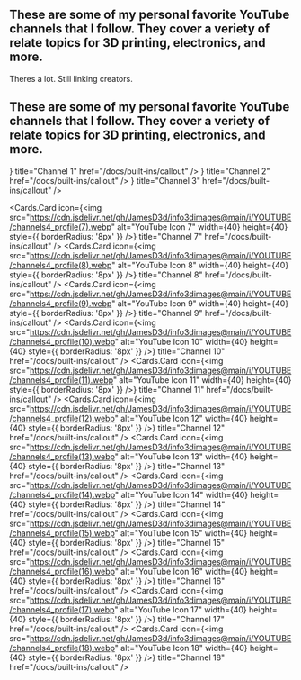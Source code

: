 
## These are some of my personal favorite YouTube channels that I follow. They cover a veriety of relate topics for 3D printing, electronics, and more.
Theres a lot. Still linking creators. 

## These are some of my personal favorite YouTube channels that I follow. They cover a veriety of relate topics for 3D printing, electronics, and more.


<Cards>
  <Cards.Card
    icon={<img src="https://cdn.jsdelivr.net/gh/JamesD3d/info3dimages@main/i/YOUTUBE/channels4_profile(1).webp" alt="YouTube Icon 1" width={40} height={40} style={{ borderRadius: '8px' }} />}
    title="Channel 1"
    href="/docs/built-ins/callout"
  />
  <Cards.Card
    icon={<img src="https://cdn.jsdelivr.net/gh/JamesD3d/info3dimages@main/i/YOUTUBE/channels4_profile(2).webp" alt="YouTube Icon 2" width={40} height={40} style={{ borderRadius: '8px' }} />}
    title="Channel 2"
    href="/docs/built-ins/callout"
  />
  <Cards.Card
    icon={<img src="https://cdn.jsdelivr.net/gh/JamesD3d/info3dimages@main/i/YOUTUBE/channels4_profile(3).webp" alt="YouTube Icon 3" width={40} height={40} style={{ borderRadius: '8px' }} />}
    title="Channel 3"
    href="/docs/built-ins/callout"
  />
 
  <Cards.Card
    icon={<img src="https://cdn.jsdelivr.net/gh/JamesD3d/info3dimages@main/i/YOUTUBE/channels4_profile(7).webp" alt="YouTube Icon 7" width={40} height={40} style={{ borderRadius: '8px' }} />}
    title="Channel 7"
    href="/docs/built-ins/callout"
  />
  <Cards.Card
    icon={<img src="https://cdn.jsdelivr.net/gh/JamesD3d/info3dimages@main/i/YOUTUBE/channels4_profile(8).webp" alt="YouTube Icon 8" width={40} height={40} style={{ borderRadius: '8px' }} />}
    title="Channel 8"
    href="/docs/built-ins/callout"
  />
  <Cards.Card
    icon={<img src="https://cdn.jsdelivr.net/gh/JamesD3d/info3dimages@main/i/YOUTUBE/channels4_profile(9).webp" alt="YouTube Icon 9" width={40} height={40} style={{ borderRadius: '8px' }} />}
    title="Channel 9"
    href="/docs/built-ins/callout"
  />
  <Cards.Card
    icon={<img src="https://cdn.jsdelivr.net/gh/JamesD3d/info3dimages@main/i/YOUTUBE/channels4_profile(10).webp" alt="YouTube Icon 10" width={40} height={40} style={{ borderRadius: '8px' }} />}
    title="Channel 10"
    href="/docs/built-ins/callout"
  />
  <Cards.Card
    icon={<img src="https://cdn.jsdelivr.net/gh/JamesD3d/info3dimages@main/i/YOUTUBE/channels4_profile(11).webp" alt="YouTube Icon 11" width={40} height={40} style={{ borderRadius: '8px' }} />}
    title="Channel 11"
    href="/docs/built-ins/callout"
  />
  <Cards.Card
    icon={<img src="https://cdn.jsdelivr.net/gh/JamesD3d/info3dimages@main/i/YOUTUBE/channels4_profile(12).webp" alt="YouTube Icon 12" width={40} height={40} style={{ borderRadius: '8px' }} />}
    title="Channel 12"
    href="/docs/built-ins/callout"
  />
  <Cards.Card
    icon={<img src="https://cdn.jsdelivr.net/gh/JamesD3d/info3dimages@main/i/YOUTUBE/channels4_profile(13).webp" alt="YouTube Icon 13" width={40} height={40} style={{ borderRadius: '8px' }} />}
    title="Channel 13"
    href="/docs/built-ins/callout"
  />
  <Cards.Card
    icon={<img src="https://cdn.jsdelivr.net/gh/JamesD3d/info3dimages@main/i/YOUTUBE/channels4_profile(14).webp" alt="YouTube Icon 14" width={40} height={40} style={{ borderRadius: '8px' }} />}
    title="Channel 14"
    href="/docs/built-ins/callout"
  />
  <Cards.Card
    icon={<img src="https://cdn.jsdelivr.net/gh/JamesD3d/info3dimages@main/i/YOUTUBE/channels4_profile(15).webp" alt="YouTube Icon 15" width={40} height={40} style={{ borderRadius: '8px' }} />}
    title="Channel 15"
    href="/docs/built-ins/callout"
  />
  <Cards.Card
    icon={<img src="https://cdn.jsdelivr.net/gh/JamesD3d/info3dimages@main/i/YOUTUBE/channels4_profile(16).webp" alt="YouTube Icon 16" width={40} height={40} style={{ borderRadius: '8px' }} />}
    title="Channel 16"
    href="/docs/built-ins/callout"
  />
  <Cards.Card
    icon={<img src="https://cdn.jsdelivr.net/gh/JamesD3d/info3dimages@main/i/YOUTUBE/channels4_profile(17).webp" alt="YouTube Icon 17" width={40} height={40} style={{ borderRadius: '8px' }} />}
    title="Channel 17"
    href="/docs/built-ins/callout"
  />
  <Cards.Card
    icon={<img src="https://cdn.jsdelivr.net/gh/JamesD3d/info3dimages@main/i/YOUTUBE/channels4_profile(18).webp" alt="YouTube Icon 18" width={40} height={40} style={{ borderRadius: '8px' }} />}
    title="Channel 18"
    href="/docs/built-ins/callout"
  />
</Cards>
